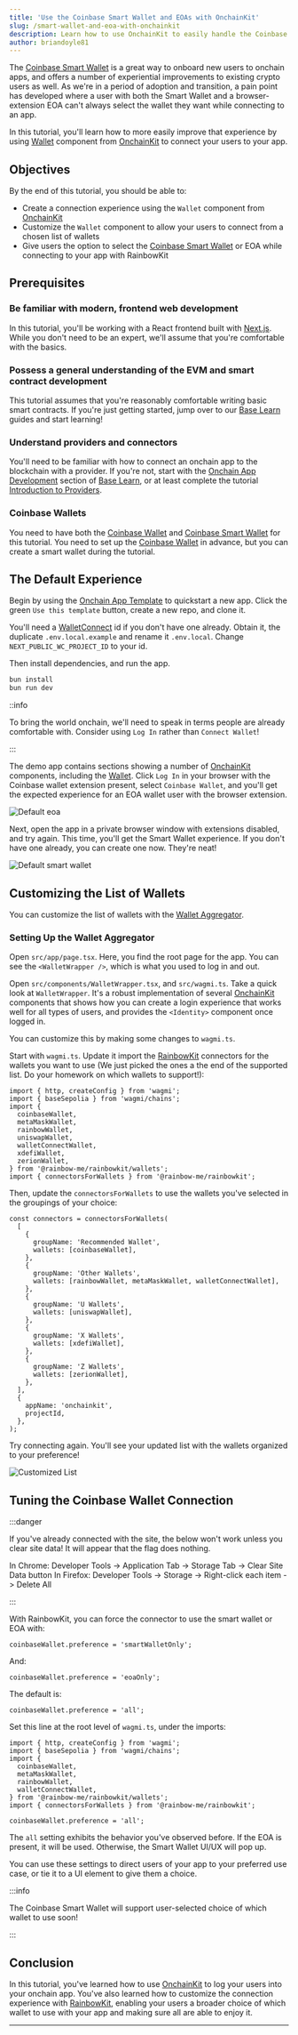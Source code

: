 ```yaml
---
title: 'Use the Coinbase Smart Wallet and EOAs with OnchainKit'
slug: /smart-wallet-and-eoa-with-onchainkit
description: Learn how to use OnchainKit to easily handle the Coinbase Smart Wallet and EOA wallets including the Coinbase wallet, at the same time.
author: briandoyle81
---
```


The [Coinbase Smart Wallet] is a great way to onboard new users to onchain apps, and offers a number of experiential improvements to existing crypto users as well. As we're in a period of adoption and transition, a pain point has developed where a user with both the Smart Wallet and a browser-extension EOA can't always select the wallet they want while connecting to an app.

In this tutorial, you'll learn how to more easily improve that experience by using [Wallet] component from [OnchainKit] to connect your users to your app.

## Objectives

By the end of this tutorial, you should be able to:

- Create a connection experience using the `Wallet` component from [OnchainKit]
- Customize the `Wallet` component to allow your users to connect from a chosen list of wallets
- Give users the option to select the [Coinbase Smart Wallet] or EOA while connecting to your app with RainbowKit

## Prerequisites

### Be familiar with modern, frontend web development

In this tutorial, you'll be working with a React frontend built with [Next.js]. While you don't need to be an expert, we'll assume that you're comfortable with the basics.

### Possess a general understanding of the EVM and smart contract development

This tutorial assumes that you're reasonably comfortable writing basic smart contracts. If you're just getting started, jump over to our [Base Learn] guides and start learning!

### Understand providers and connectors

You'll need to be familiar with how to connect an onchain app to the blockchain with a provider. If you're not, start with the [Onchain App Development] section of [Base Learn], or at least complete the tutorial [Introduction to Providers].

### Coinbase Wallets

You need to have both the [Coinbase Wallet] and [Coinbase Smart Wallet] for this tutorial. You need to set up the [Coinbase Wallet] in advance, but you can create a smart wallet during the tutorial.

## The Default Experience

Begin by using the [Onchain App Template] to quickstart a new app. Click the green `Use this template` button, create a new repo, and clone it.

You'll need a [WalletConnect] id if you don't have one already. Obtain it, the duplicate `.env.local.example` and rename it `.env.local`. Change `NEXT_PUBLIC_WC_PROJECT_ID` to your id.

Then install dependencies, and run the app.

```bash
bun install
bun run dev
```

::info

To bring the world onchain, we'll need to speak in terms people are already comfortable with. Consider using `Log In` rather than `Connect Wallet`!

:::

The demo app contains sections showing a number of [OnchainKit] components, including the [Wallet]. Click `Log In` in your browser with the Coinbase wallet extension present, select `Coinbase Wallet`, and you'll get the expected experience for an EOA wallet user with the browser extension.

![Default eoa](/images/smart-wallet/onchainkit-default-eoa.png)

Next, open the app in a private browser window with extensions disabled, and try again. This time, you'll get the Smart Wallet experience. If you don't have one already, you can create one now. They're neat!

![Default smart wallet](/images/smart-wallet/onchainkit-default-smart.png)

## Customizing the List of Wallets

You can customize the list of wallets with the [Wallet Aggregator].

### Setting Up the Wallet Aggregator

Open `src/app/page.tsx`. Here, you find the root page for the app. You can see the `<WalletWrapper />`, which is what you used to log in and out.

Open `src/components/WalletWrapper.tsx`, and `src/wagmi.ts`. Take a quick look at `WalletWrapper`. It's a robust implementation of several [OnchainKit] components that shows how you can create a login experience that works well for all types of users, and provides the `<Identity>` component once logged in.

You can customize this by making some changes to `wagmi.ts`.

Start with `wagmi.ts`. Update it import the [RainbowKit] connectors for the wallets you want to use (We just picked the ones a the end of the supported list. Do your homework on which wallets to support!):

```tsx
import { http, createConfig } from 'wagmi';
import { baseSepolia } from 'wagmi/chains';
import {
  coinbaseWallet,
  metaMaskWallet,
  rainbowWallet,
  uniswapWallet,
  walletConnectWallet,
  xdefiWallet,
  zerionWallet,
} from '@rainbow-me/rainbowkit/wallets';
import { connectorsForWallets } from '@rainbow-me/rainbowkit';
```

Then, update the `connectorsForWallets` to use the wallets you've selected in the groupings of your choice:

```tsx
const connectors = connectorsForWallets(
  [
    {
      groupName: 'Recommended Wallet',
      wallets: [coinbaseWallet],
    },
    {
      groupName: 'Other Wallets',
      wallets: [rainbowWallet, metaMaskWallet, walletConnectWallet],
    },
    {
      groupName: 'U Wallets',
      wallets: [uniswapWallet],
    },
    {
      groupName: 'X Wallets',
      wallets: [xdefiWallet],
    },
    {
      groupName: 'Z Wallets',
      wallets: [zerionWallet],
    },
  ],
  {
    appName: 'onchainkit',
    projectId,
  },
);
```

Try connecting again. You'll see your updated list with the wallets organized to your preference!

![Customized List](/images/smart-wallet/customized-wallet-list.png)

## Tuning the Coinbase Wallet Connection

:::danger

If you've already connected with the site, the below won't work unless you clear site data! It will appear that the flag does nothing.

In Chrome: Developer Tools -> Application Tab -> Storage Tab -> Clear Site Data button
In Firefox: Developer Tools -> Storage -> Right-click each item -> Delete All

:::

With RainbowKit, you can force the connector to use the smart wallet or EOA with:

```tsx
coinbaseWallet.preference = 'smartWalletOnly';
```

And:

```tsx
coinbaseWallet.preference = 'eoaOnly';
```

The default is:

```tsx
coinbaseWallet.preference = 'all';
```

Set this line at the root level of `wagmi.ts`, under the imports:

```tsx
import { http, createConfig } from 'wagmi';
import { baseSepolia } from 'wagmi/chains';
import {
  coinbaseWallet,
  metaMaskWallet,
  rainbowWallet,
  walletConnectWallet,
} from '@rainbow-me/rainbowkit/wallets';
import { connectorsForWallets } from '@rainbow-me/rainbowkit';

coinbaseWallet.preference = 'all';
```

The `all` setting exhibits the behavior you've observed before. If the EOA is present, it will be used. Otherwise, the Smart Wallet UI/UX will pop up.

You can use these settings to direct users of your app to your preferred use case, or tie it to a UI element to give them a choice.

:::info

The Coinbase Smart Wallet will support user-selected choice of which wallet to use soon!

:::

## Conclusion

In this tutorial, you've learned how to use [OnchainKit] to log your users into your onchain app. You've also learned how to customize the connection experience with [RainbowKit], enabling your users a broader choice of which wallet to use with your app and making sure all are able to enjoy it.

---

[Base Learn]: https://base.org/learn
[Next.js]: https://nextjs.org/
[RainbowKit]: https://rainbowkit.com/
[wagmi]: https://wagmi.sh/
[viem]: https://viem.sh/
[quick start]: https://www.rainbowkit.com/docs/installation
[WalletConnect]: https://cloud.walletconnect.com/
[smart contract development]: https://base.org/learn
[Base]: https://docs.base.org/network-information
[smart contract development]: https://base.org/camp
[`createConfig`]: https://wagmi.sh/react/api/createConfig
[Introduction to Providers]: ./intro-to-providers
[Onchain App Development]: https://docs.base.org/learn/frontend-setup/overview
[Coinbase Wallet]: https://www.coinbase.com/wallet
[Coinbase Smart Wallet]: https://www.coinbase.com/wallet/smart-wallet
[custom wallet list]: https://www.rainbowkit.com/docs/custom-wallet-list
[OnchainKit]: https://onchainkit.xyz/?utm_source=basedocs&utm_medium=tutorials&campaign=smart-wallet-and-eoa-with-onchainkit
[Wallet]: https://onchainkit.xyz/wallet/wallet
[Onchain App Template]: https://github.com/coinbase/onchain-app-template
[Wallet Aggregator]: https://onchainkit.xyz/wallet/wallet#use-wallet-aggregator

